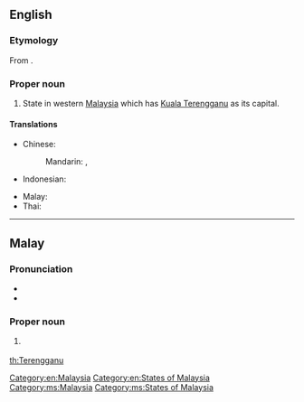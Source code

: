 ==English==
{{wikipedia}}

===Etymology===
From {{etyl|ms|en}} {{m|ms|Terengganu}}.

===Proper noun===
{{en-proper noun}}

# State in western [[Malaysia]] which has [[Kuala Terengganu]] as its capital.

====Translations====
{{trans-top|state in Malaysia}}
* Chinese:
*: Mandarin: {{t|cmn|登嘉楼|tr=Dēngjiālóu}}, {{t|cmn|登嘉樓|tr=Dēngjiālóu}}
* Indonesian: {{t|id|Terengganu}}
{{trans-mid}}
* Malay: {{t|ms|Terengganu}}
* Thai: {{t|th|ตรังกานู|tr=Trangkanu}}
{{trans-bottom}}

[[Category:en:Malaysia]]
[[Category:en:States of Malaysia]]

----

==Malay==
{{wikipedia|lang=ms}}

===Pronunciation===
* {{IPA|/tərəŋɡanu/|lang=ms}}
* {{rhymes|anu|nu|u|lang=ms}}

===Proper noun===
{{head|ms|proper noun}}

# {{l|en|Terengganu}} {{qualifier|state in Malaysia}}

[[Category:ms:Malaysia]]
[[Category:ms:States of Malaysia]]

[[th:Terengganu]]